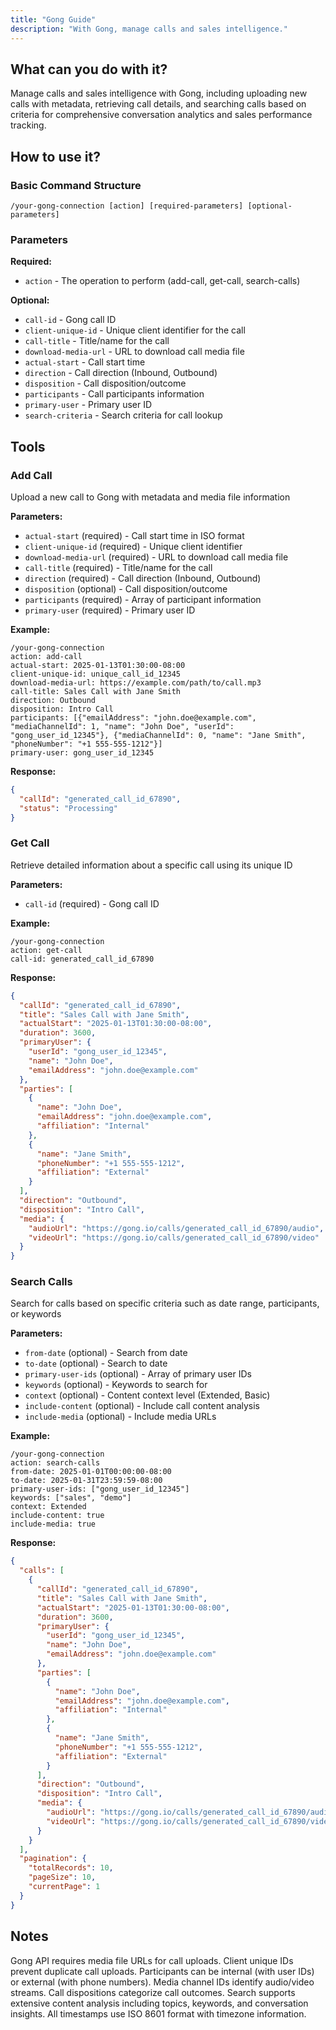```yaml
---
title: "Gong Guide"
description: "With Gong, manage calls and sales intelligence."
---
```


## What can you do with it?

Manage calls and sales intelligence with Gong, including uploading new calls with metadata, retrieving call details, and searching calls based on criteria for comprehensive conversation analytics and sales performance tracking.

## How to use it?

### Basic Command Structure
```
/your-gong-connection [action] [required-parameters] [optional-parameters]
```

### Parameters

**Required:**

- `action` - The operation to perform (add-call, get-call, search-calls)

**Optional:**

- `call-id` - Gong call ID
- `client-unique-id` - Unique client identifier for the call
- `call-title` - Title/name for the call
- `download-media-url` - URL to download call media file
- `actual-start` - Call start time
- `direction` - Call direction (Inbound, Outbound)
- `disposition` - Call disposition/outcome
- `participants` - Call participants information
- `primary-user` - Primary user ID
- `search-criteria` - Search criteria for call lookup

## Tools

### Add Call
Upload a new call to Gong with metadata and media file information

**Parameters:**
- `actual-start` (required) - Call start time in ISO format
- `client-unique-id` (required) - Unique client identifier
- `download-media-url` (required) - URL to download call media file
- `call-title` (required) - Title/name for the call
- `direction` (required) - Call direction (Inbound, Outbound)
- `disposition` (optional) - Call disposition/outcome
- `participants` (required) - Array of participant information
- `primary-user` (required) - Primary user ID

**Example:**
```
/your-gong-connection
action: add-call
actual-start: 2025-01-13T01:30:00-08:00
client-unique-id: unique_call_id_12345
download-media-url: https://example.com/path/to/call.mp3
call-title: Sales Call with Jane Smith
direction: Outbound
disposition: Intro Call
participants: [{"emailAddress": "john.doe@example.com", "mediaChannelId": 1, "name": "John Doe", "userId": "gong_user_id_12345"}, {"mediaChannelId": 0, "name": "Jane Smith", "phoneNumber": "+1 555-555-1212"}]
primary-user: gong_user_id_12345
```

**Response:**
```json
{
  "callId": "generated_call_id_67890",
  "status": "Processing"
}
```

### Get Call
Retrieve detailed information about a specific call using its unique ID

**Parameters:**
- `call-id` (required) - Gong call ID

**Example:**
```
/your-gong-connection
action: get-call
call-id: generated_call_id_67890
```

**Response:**
```json
{
  "callId": "generated_call_id_67890",
  "title": "Sales Call with Jane Smith",
  "actualStart": "2025-01-13T01:30:00-08:00",
  "duration": 3600,
  "primaryUser": {
    "userId": "gong_user_id_12345",
    "name": "John Doe",
    "emailAddress": "john.doe@example.com"
  },
  "parties": [
    {
      "name": "John Doe",
      "emailAddress": "john.doe@example.com",
      "affiliation": "Internal"
    },
    {
      "name": "Jane Smith",
      "phoneNumber": "+1 555-555-1212",
      "affiliation": "External"
    }
  ],
  "direction": "Outbound",
  "disposition": "Intro Call",
  "media": {
    "audioUrl": "https://gong.io/calls/generated_call_id_67890/audio",
    "videoUrl": "https://gong.io/calls/generated_call_id_67890/video"
  }
}
```

### Search Calls
Search for calls based on specific criteria such as date range, participants, or keywords

**Parameters:**
- `from-date` (optional) - Search from date
- `to-date` (optional) - Search to date
- `primary-user-ids` (optional) - Array of primary user IDs
- `keywords` (optional) - Keywords to search for
- `context` (optional) - Content context level (Extended, Basic)
- `include-content` (optional) - Include call content analysis
- `include-media` (optional) - Include media URLs

**Example:**
```
/your-gong-connection
action: search-calls
from-date: 2025-01-01T00:00:00-08:00
to-date: 2025-01-31T23:59:59-08:00
primary-user-ids: ["gong_user_id_12345"]
keywords: ["sales", "demo"]
context: Extended
include-content: true
include-media: true
```

**Response:**
```json
{
  "calls": [
    {
      "callId": "generated_call_id_67890",
      "title": "Sales Call with Jane Smith",
      "actualStart": "2025-01-13T01:30:00-08:00",
      "duration": 3600,
      "primaryUser": {
        "userId": "gong_user_id_12345",
        "name": "John Doe",
        "emailAddress": "john.doe@example.com"
      },
      "parties": [
        {
          "name": "John Doe",
          "emailAddress": "john.doe@example.com",
          "affiliation": "Internal"
        },
        {
          "name": "Jane Smith",
          "phoneNumber": "+1 555-555-1212",
          "affiliation": "External"
        }
      ],
      "direction": "Outbound",
      "disposition": "Intro Call",
      "media": {
        "audioUrl": "https://gong.io/calls/generated_call_id_67890/audio",
        "videoUrl": "https://gong.io/calls/generated_call_id_67890/video"
      }
    }
  ],
  "pagination": {
    "totalRecords": 10,
    "pageSize": 10,
    "currentPage": 1
  }
}
```

## Notes

Gong API requires media file URLs for call uploads. Client unique IDs prevent duplicate call uploads. Participants can be internal (with user IDs) or external (with phone numbers). Media channel IDs identify audio/video streams. Call dispositions categorize call outcomes. Search supports extensive content analysis including topics, keywords, and conversation insights. All timestamps use ISO 8601 format with timezone information. 